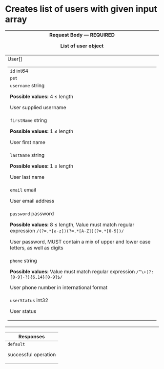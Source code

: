 # Creates list of users with given input array

<table style={{"display":"table","width":"100%"}}><thead><tr><th style={{"textAlign":"left"}}>Request Body <span style={{"opacity":"0.6"}}> — </span><strong style={{"fontSize":"var(--ifm-code-font-size)","color":"var(--openapi-required)"}}> REQUIRED</strong><div>

List of user object

</div></th></tr></thead><tbody><tr><td><span style={{"opacity":"0.6"}}> User[]</span><table style={{"display":"table","width":"100%","marginTop":"var(--ifm-table-cell-padding)","marginBottom":"0px"}}><tbody><tr><td><code>id</code><span style={{"opacity":"0.6"}}> int64</span></td></tr><tr><td><code>pet</code><span style={{"opacity":"0.6"}}> </span></td></tr><tr><td><code>username</code><span style={{"opacity":"0.6"}}> string</span><div style={{"marginTop":"var(--ifm-table-cell-padding)"}}>

**Possible values:** 4 ≤ length

</div><div style={{"marginTop":"var(--ifm-table-cell-padding)"}}>

User supplied username

</div></td></tr><tr><td><code>firstName</code><span style={{"opacity":"0.6"}}> string</span><div style={{"marginTop":"var(--ifm-table-cell-padding)"}}>

**Possible values:** 1 ≤ length

</div><div style={{"marginTop":"var(--ifm-table-cell-padding)"}}>

User first name

</div></td></tr><tr><td><code>lastName</code><span style={{"opacity":"0.6"}}> string</span><div style={{"marginTop":"var(--ifm-table-cell-padding)"}}>

**Possible values:** 1 ≤ length

</div><div style={{"marginTop":"var(--ifm-table-cell-padding)"}}>

User last name

</div></td></tr><tr><td><code>email</code><span style={{"opacity":"0.6"}}> email</span><div style={{"marginTop":"var(--ifm-table-cell-padding)"}}>

User email address

</div></td></tr><tr><td><code>password</code><span style={{"opacity":"0.6"}}> password</span><div style={{"marginTop":"var(--ifm-table-cell-padding)"}}>

**Possible values:** 8 ≤ length, Value must match regular expression `/(?=.*[a-z])(?=.*[A-Z])(?=.*[0-9])/`

</div><div style={{"marginTop":"var(--ifm-table-cell-padding)"}}>

User password, MUST contain a mix of upper and lower case letters, as well as digits

</div></td></tr><tr><td><code>phone</code><span style={{"opacity":"0.6"}}> string</span><div style={{"marginTop":"var(--ifm-table-cell-padding)"}}>

**Possible values:** Value must match regular expression `/^\+(?:[0-9]-?){6,14}[0-9]$/`

</div><div style={{"marginTop":"var(--ifm-table-cell-padding)"}}>

User phone number in international format

</div></td></tr><tr><td><code>userStatus</code><span style={{"opacity":"0.6"}}> int32</span><div style={{"marginTop":"var(--ifm-table-cell-padding)"}}>

User status

</div></td></tr></tbody></table></td></tr></tbody></table><table style={{"display":"table","width":"100%"}}><thead><tr><th style={{"textAlign":"left"}}>Responses</th></tr></thead><tbody><tr><td><div style={{"display":"flex"}}><div style={{"marginRight":"var(--ifm-table-cell-padding)"}}><code>default</code></div><div>

successful operation

</div></div><div></div></td></tr></tbody></table>